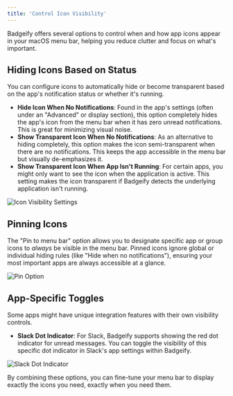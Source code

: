 ```yaml
---
title: 'Control Icon Visibility'
---
```


Badgeify offers several options to control when and how app icons appear in your macOS menu bar, helping you reduce clutter and focus on what's important.

## Hiding Icons Based on Status

You can configure icons to automatically hide or become transparent based on the app's notification status or whether it's running.

*   **Hide Icon When No Notifications**: Found in the app's settings (often under an "Advanced" or display section), this option completely hides the app's icon from the menu bar when it has zero unread notifications. This is great for minimizing visual noise.
*   **Show Transparent Icon When No Notifications**: As an alternative to hiding completely, this option makes the icon semi-transparent when there are no notifications. This keeps the app accessible in the menu bar but visually de-emphasizes it.
*   **Show Transparent Icon When App Isn't Running**: For certain apps, you might only want to see the icon when the application is active. This setting makes the icon transparent if Badgeify detects the underlying application isn't running.

![Icon Visibility Settings](https://i.imgur.com/1CzL9nm.png)

## Pinning Icons

The "Pin to menu bar" option allows you to designate specific app or group icons to *always* be visible in the menu bar. Pinned icons ignore global or individual hiding rules (like "Hide when no notifications"), ensuring your most important apps are always accessible at a glance.

![Pin Option](https://i.imgur.com/B3hZXPh.png)

## App-Specific Toggles

Some apps might have unique integration features with their own visibility controls.

*   **Slack Dot Indicator**: For Slack, Badgeify supports showing the red dot indicator for unread messages. You can toggle the visibility of this specific dot indicator in Slack's app settings within Badgeify.

![Slack Dot Indicator](https://i.imgur.com/3dneGv4.png)

By combining these options, you can fine-tune your menu bar to display exactly the icons you need, exactly when you need them. 